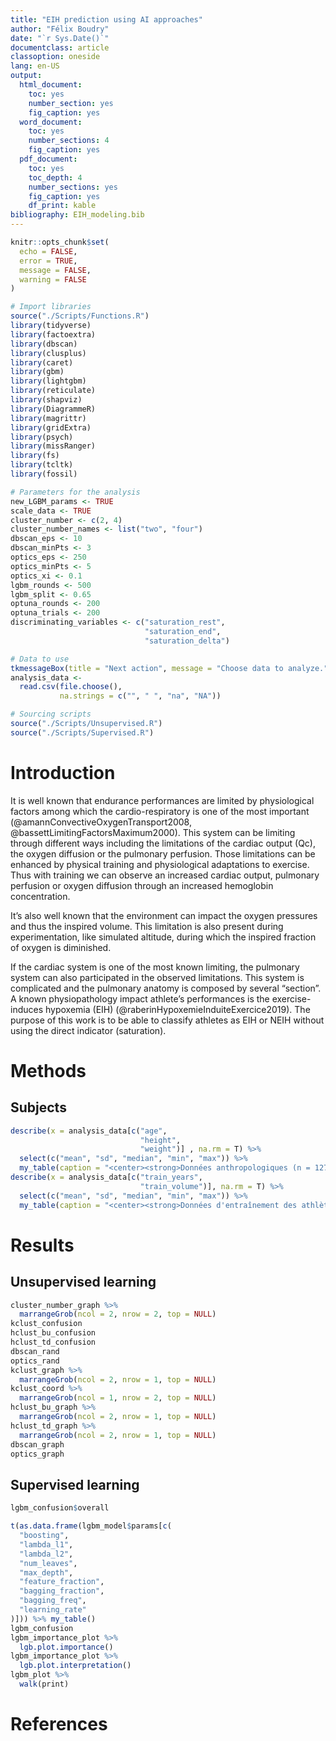 ```yaml
---
title: "EIH prediction using AI approaches"
author: "Félix Boudry"
date: "`r Sys.Date()`"
documentclass: article
classoption: oneside
lang: en-US
output:
  html_document:
    toc: yes
    number_section: yes
    fig_caption: yes
  word_document:
    toc: yes
    number_sections: 4
    fig_caption: yes
  pdf_document:
    toc: yes
    toc_depth: 4
    number_sections: yes
    fig_caption: yes
    df_print: kable
bibliography: EIH_modeling.bib
---
```


```r
knitr::opts_chunk$set(
  echo = FALSE,
  error = TRUE,
  message = FALSE,
  warning = FALSE
)

# Import libraries
source("./Scripts/Functions.R")
library(tidyverse)
library(factoextra)
library(dbscan)
library(clusplus)
library(caret)
library(gbm)
library(lightgbm)
library(reticulate)
library(shapviz)
library(DiagrammeR)
library(magrittr)
library(gridExtra)
library(psych)
library(missRanger)
library(fs)
library(tcltk)
library(fossil)

# Parameters for the analysis
new_LGBM_params <- TRUE
scale_data <- TRUE
cluster_number <- c(2, 4)
cluster_number_names <- list("two", "four")
dbscan_eps <- 10
dbscan_minPts <- 3
optics_eps <- 250
optics_minPts <- 5
optics_xi <- 0.1
lgbm_rounds <- 500
lgbm_split <- 0.65
optuna_rounds <- 200
optuna_trials <- 200
discriminating_variables <- c("saturation_rest",
                              "saturation_end",
                              "saturation_delta")
```

```r
# Data to use
tkmessageBox(title = "Next action", message = "Choose data to analyze.")
analysis_data <-
  read.csv(file.choose(),
           na.strings = c("", " ", "na", "NA"))

# Sourcing scripts
source("./Scripts/Unsupervised.R")
source("./Scripts/Supervised.R")
```

# Introduction

It is well known that endurance performances are limited by physiological
factors among which the cardio-respiratory is one of the most important
(@amannConvectiveOxygenTransport2008, @bassettLimitingFactorsMaximum2000). This
system can be limiting through different ways including the limitations of the
cardiac output (Qc), the oxygen diffusion or the pulmonary perfusion. Those
limitations can be enhanced by physical training and physiological adaptations
to exercise. Thus with training we can observe an increased cardiac output,
pulmonary perfusion or oxygen diffusion through an increased hemoglobin
concentration.

It's also well known that the environment can impact the oxygen pressures and
thus the inspired volume. This limitation is also present during
experimentation, like simulated altitude, during which the inspired fraction of
oxygen is diminished.

If the cardiac system is one of the most known limiting, the pulmonary system
can also participated in the observed limitations. This system is complicated
and the pulmonary anatomy is composed by several "section". A known
physiopathology impact athlete's performances is the exercise-induces hypoxemia
(EIH) (@raberinHypoxemieInduiteExercice2019). The purpose of this work is to be
able to classify athletes as EIH or NEIH without using the direct indicator
(saturation).

# Methods

## Subjects

```r
describe(x = analysis_data[c("age",
                             "height",
                             "weight")] , na.rm = T) %>%
  select(c("mean", "sd", "median", "min", "max")) %>%
  my_table(caption = "<center><strong>Données anthropologiques (n = 127)</center></strong>")
describe(x = analysis_data[c("train_years",
                             "train_volume")], na.rm = T) %>%
  select(c("mean", "sd", "median", "min", "max")) %>%
  my_table(caption = "<center><strong>Données d'entraînement des athlètes (n = 127)</center></strong>")
```

# Results

## Unsupervised learning

```r
cluster_number_graph %>%
  marrangeGrob(ncol = 2, nrow = 2, top = NULL)
kclust_confusion
hclust_bu_confusion
hclust_td_confusion
dbscan_rand
optics_rand
kclust_graph %>%
  marrangeGrob(ncol = 2, nrow = 1, top = NULL)
kclust_coord %>%
  marrangeGrob(ncol = 1, nrow = 2, top = NULL)
hclust_bu_graph %>%
  marrangeGrob(ncol = 2, nrow = 1, top = NULL)
hclust_td_graph %>%
  marrangeGrob(ncol = 2, nrow = 1, top = NULL)
dbscan_graph
optics_graph
```

## Supervised learning

```r
lgbm_confusion$overall

t(as.data.frame(lgbm_model$params[c(
  "boosting",
  "lambda_l1",
  "lambda_l2",
  "num_leaves",
  "max_depth",
  "feature_fraction",
  "bagging_fraction",
  "bagging_freq",
  "learning_rate"
)])) %>% my_table()
lgbm_confusion
lgbm_importance_plot %>%
  lgb.plot.importance()
lgbm_importance_plot %>%
  lgb.plot.interpretation()
lgbm_plot %>%
  walk(print)
```

# References

<div id="refs"></div>
